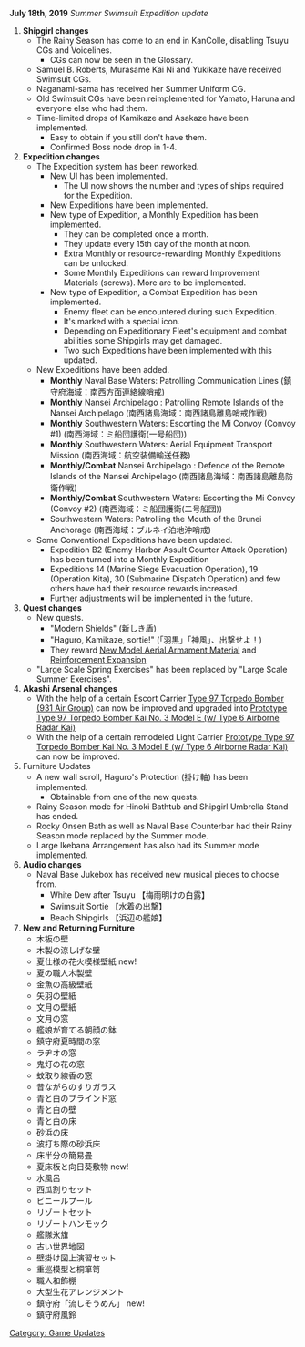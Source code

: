 '''July 18th, 2019''' ''Summer Swimsuit Expedition update''

# '''Shipgirl changes'''
#* The Rainy Season has come to an end in KanColle, disabling Tsuyu CGs and Voicelines.
#** CGs can now be seen in the Glossary.
#* Samuel B. Roberts, Murasame Kai Ni and Yukikaze have received Swimsuit CGs.
#* Naganami-sama has received her Summer Uniform CG.
#* Old Swimsuit CGs have been reimplemented for Yamato, Haruna and everyone else who had them.
#* Time-limited drops of Kamikaze and Asakaze have been implemented.
#** Easy to obtain if you still don't have them.
#** Confirmed Boss node drop in 1-4.
# '''Expedition changes'''
#* The Expedition system has been reworked.
#** New UI has been implemented.
#*** The UI now shows the number and types of ships required for the Expedition.
#** New Expeditions have been implemented.
#** New type of Expedition, a Monthly Expedition has been implemented.
#*** They can be completed once a month.
#*** They update every 15th day of the month at noon.
#*** Extra Monthly or resource-rewarding Monthly Expeditions can be unlocked.
#*** Some Monthly Expeditions can reward Improvement Materials (screws). More are to be implemented.
#** New type of Expedition, a Combat Expedition has been implemented.
#*** Enemy fleet can be encountered during such Expedition.
#*** It's marked with a special icon.
#*** Depending on Expeditionary Fleet's equipment and combat abilities some Shipgirls may get damaged.
#*** Two such Expeditions have been implemented with this updated.
#* New Expeditions have been added.
#** '''Monthly''' Naval Base Waters: Patrolling Communication Lines (鎮守府海域：南西方面連絡線哨戒)
#** '''Monthly''' Nansei Archipelago : Patrolling Remote Islands of the Nansei Archipelago (南西諸島海域：南西諸島離島哨戒作戦)
#** '''Monthly''' Southwestern Waters: Escorting the Mi Convoy (Convoy #1) (南西海域：ミ船団護衛(一号船団))
#** '''Monthly''' Southwestern Waters: Aerial Equipment Transport Mission (南西海域：航空装備輸送任務)
#** '''Monthly/Combat''' Nansei Archipelago : Defence of the Remote Islands of the Nansei Archipelago (南西諸島海域：南西諸島離島防衛作戦)
#** '''Monthly/Combat''' Southwestern Waters: Escorting the Mi Convoy (Convoy #2) (南西海域：ミ船団護衛(二号船団))
#** Southwestern Waters: Patrolling the Mouth of the Brunei Anchorage (南西海域：ブルネイ泊地沖哨戒)
#* Some Conventional Expeditions have been updated.
#** Expedition B2 (Enemy Harbor Assult Counter Attack Operation) has been turned into a Monthly Expedition
#** Expeditions 14 (Marine Siege Evacuation Operation), 19 (Operation Kita), 30 (Submarine Dispatch Operation) and few others have had their resource rewards increased.
#** Further adjustments will be implemented in the future.
# '''Quest changes'''
#* New quests.
#** "Modern Shields" (新しき盾)
#** "Haguro, Kamikaze, sortie!" (「羽黒」「神風」、出撃せよ！)
#** They reward [[New Model Aerial Armament Material]] and [[Reinforcement Expansion]]
#* "Large Scale Spring Exercises" has been replaced by "Large Scale Summer Exercises".
# '''Akashi Arsenal changes'''
#* With the help of a certain Escort Carrier [[Type 97 Torpedo Bomber (931 Air Group)]] can now be improved and upgraded into [[Prototype Type 97 Torpedo Bomber Kai No. 3 Model E (w/ Type 6 Airborne Radar Kai)]]
#* With the help of a certain remodeled Light Carrier [[Prototype Type 97 Torpedo Bomber Kai No. 3 Model E (w/ Type 6 Airborne Radar Kai)]] can now be improved.
# Furniture Updates
#* A new wall scroll, Haguro's Protection (掛け軸) has been implemented.
#** Obtainable from one of the new quests.
#* Rainy Season mode for Hinoki Bathtub and Shipgirl Umbrella Stand has ended.
#* Rocky Onsen Bath as well as Naval Base Counterbar had their Rainy Season mode replaced by the Summer mode.
#* Large Ikebana Arrangement has also had its Summer mode implemented.
# ''' Audio changes'''
#* Naval Base Jukebox has received new musical pieces to choose from.
#** White Dew after Tsuyu 【梅雨明けの白露】
#** Swimsuit Sortie 【水着の出撃】
#** Beach Shipgirls 【浜辺の艦娘】
# ''' New and Returning Furniture'''
#* 木板の壁
#* 木製の涼しげな壁
#* 夏仕様の花火模様壁紙 new!
#* 夏の職人木製壁
#* 金魚の高級壁紙
#* 矢羽の壁紙
#* 文月の壁紙
#* 文月の窓
#* 艦娘が育てる朝顔の鉢
#* 鎮守府夏時間の窓
#* ラヂオの窓
#* 鬼灯の花の窓
#* 蚊取り線香の窓
#* 昔ながらのすりガラス
#* 青と白のブラインド窓
#* 青と白の壁
#* 青と白の床
#* 砂浜の床
#* 波打ち際の砂浜床
#* 床半分の簡易畳
#* 夏床板と向日葵敷物 new!
#* 水風呂
#* 西瓜割りセット
#* ビニールプール
#* リゾートセット
#* リゾートハンモック
#* 艦隊氷旗
#* 古い世界地図
#* 壁掛け図上演習セット
#* 重巡模型と桐箪笥
#* 職人和飾棚
#* 大型生花アレンジメント
#* 鎮守府「流しそうめん」 new!
#* 鎮守府風鈴

[[Category: Game Updates]]
